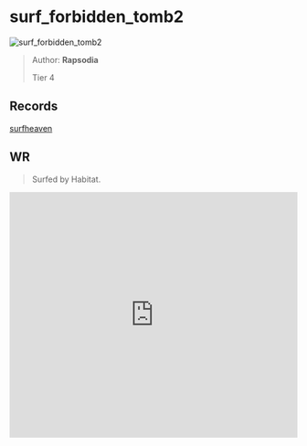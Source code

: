 
# surf_forbidden_tomb2

![surf_forbidden_tomb2](https://raw.githubusercontent.com/Sayt123/SurfMapPics/Maps-and-bonuses/csgo/surf_forbidden_tomb2.jpg)

> Author: **Rapsodia**
>
> Tier 4

## Records

[surfheaven](https://surfheaven.eu/map/surf_forbidden_tomb2)

## WR

> Surfed by Habitat.

<iframe
width="100%"
height="430"
src="https://www.youtube.com/embed/n3lGDnmMHN4"
frameborder="0"
allow="accelerometer; autoplay; clipboard-write; encrypted-media; gyroscope; picture-in-picture"
allowFullScreen
/>

```md

[Surf Timer] - Hab finished in 01:38:00 (WR -00:03:26). Improving by 00:05:27
[Surf Timer] - Hab beat the map record! Rank: 1/1262


```
                
